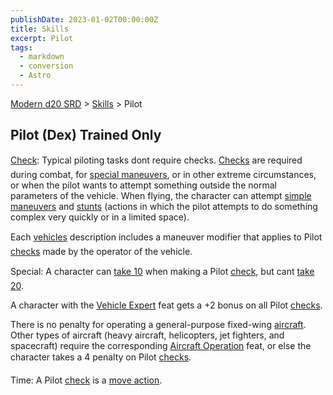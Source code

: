 ```yaml
---
publishDate: 2023-01-02T00:00:00Z
title: Skills
excerpt: Pilot
tags:
  - markdown
  - conversion
  - Astro
---
```


[Modern d20 SRD](/#modernD20) > [Skills](modern-d20-srd-skills-index) > Pilot

## Pilot (Dex) Trained Only

[Check](modern-d20-srd-skills-skill-basics-php#skill-check-index): Typical piloting tasks dont require checks. [Checks](modern-d20-srd-skills-skill-basics-php#skill-check-index) are required during combat, for [special maneuvers](modern-d20-srd-vehicle-movement-and-combat-simple-maneuvers), or in other extreme circumstances, or when the pilot wants to attempt something outside the normal parameters of the vehicle. When flying, the character can attempt [simple maneuvers](modern-d20-srd-vehicle-movement-and-combat-simple-maneuvers) and [stunts](modern-d20-srd-vehicle-movement-and-combat-stunts) (actions in which the pilot attempts to do something complex very quickly or in a limited space).

Each [vehicles](modern-d20-srd-equipment-equipment-vehicles) description includes a maneuver modifier that applies to Pilot [checks](modern-d20-srd-skills-skill-basics-php#skill-check-index) made by the operator of the vehicle.

Special: A character can [take 10](modern-d20-srd-skills-skill-basics-php#take10-index) when making a Pilot [check](modern-d20-srd-skills-skill-basics-php#skill-check-index), but cant [take 20](modern-d20-srd-skills-skill-basics-php#take20-index).

A character with the [Vehicle Expert](modern-d20-srd-feats-vehicle-expert) feat gets a +2 bonus on all Pilot [checks](modern-d20-srd-skills-skill-basics-php#skill-check-index).

There is no penalty for operating a general-purpose fixed-wing [aircraft](modern-d20-srd-equipment-civilian-aircraft). Other types of aircraft (heavy aircraft, helicopters, jet fighters, and spacecraft) require the corresponding [Aircraft Operation](modern-d20-srd-feats-aircraft-operation) feat, or else the character takes a 4 penalty on Pilot [checks](modern-d20-srd-skills-skill-basics-php#skill-check-index).

Time: A Pilot [check](modern-d20-srd-skills-skill-basics-php#skill-check-index) is a [move action](modern-d20-srd-combat-move-actions).
